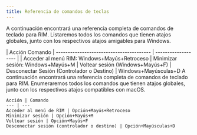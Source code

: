 ```yaml
---
title: Referencia de comandos de teclas
---
```



<Windows>
A continuación encontrará una referencia completa de comandos de teclado para RIM. Listaremos todos los comandos que tienen atajos globales, junto con los respectivos atajos amigables para Windows.

| Acción Comando
| ---------------------------------------- | ------------------- |
| Acceder al menú RIM: Windows+Mayús+Retroceso
| Minimizar sesión: Windows+Mayús+M
| Voltear sesión (Windows+Mayús+F)
| Desconectar Sesión (Controlador o Destino) | Windows+Mayúsculas+D
</Windows>
<MacOS>
A continuación encontrará una referencia completa de comandos de teclado para RIM. Enumeraremos todos los comandos que tienen atajos globales, junto con los respectivos atajos compatibles con macOS.

    Acción | Comando
    --- | ---
    Acceder al menú de RIM | Opción+Mayús+Retroceso
    Minimizar sesión | Opción+Mayús+M
    Voltear sesión | Opción+Mayús+F
    Desconectar sesión (controlador o destino) | Opción+Mayúsculas+D
</MacOS>

